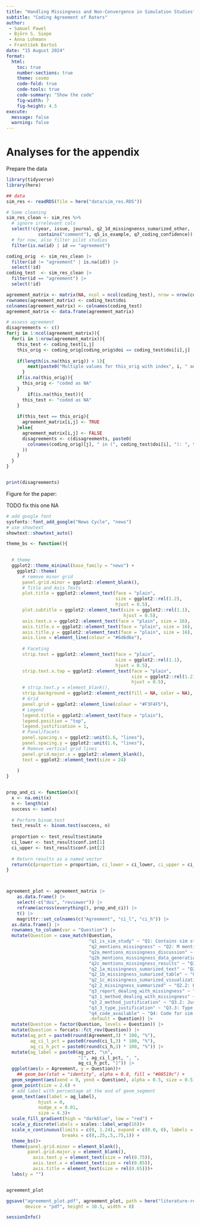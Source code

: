 ```yaml
---
title: "Handling Missingness and Non-Convergence in Simulation Studies"
subtitle: "Coding Agreement of Raters"
author: 
 - Samuel Pawel
 - Björn S. Siepe
 - Anna Lohmann
 - František Bartoš
date: "15 August 2024"
format:
  html:
    toc: true
    number-sections: true
    theme: cosmo
    code-fold: true
    code-tools: true
    code-summary: "Show the code"
    fig-width: 7
    fig-height: 4.5
execute:
  message: false
  warning: false
---
```



# Analyses for the appendix

Prepare the data

```r
library(tidyverse)
library(here)

## data
sim_res <- readRDS(file = here("data/sim_res.RDS"))

# Some cleaning
sim_res_clean <- sim_res %>% 
  # ignore irrelevant cols
  select(!c(year, issue, journal, q2_1d_missingnenss_sumarized_other, 
            contains("comment"), q5_is_example, q7_coding_confidence)) |> 
  # for now, also filter pilot studies
  filter(is.na(id) | id == "agreement")

coding_orig  <- sim_res_clean |> 
  filter(id != "agreement" | is.na(id)) |> 
  select(!id)
coding_test  <- sim_res_clean |> 
  filter(id == "agreement") |> 
  select(!id)

agreement_matrix <- matrix(NA, ncol = ncol(coding_test), nrow = nrow(coding_test))
rownames(agreement_matrix) <- coding_test$doi
colnames(agreement_matrix) <- colnames(coding_test)
agreement_matrix <- data.frame(agreement_matrix)
```



```r
# assess agreement
disagreements <- c()
for(j in 1:ncol(agreement_matrix)){
  for(i in 1:nrow(agreement_matrix)){
    this_test <- coding_test[i,j]
    this_orig <- coding_orig[coding_orig$doi == coding_test$doi[i],j]
    
    if(length(is.na(this_orig)) > 1){
        next(paste0("Multiple values for this_orig with index", i, " and column", j, " in coding_orig"))
      }
    if(is.na(this_orig)){
      this_orig <- "coded as NA"
    }
        if(is.na(this_test)){
      this_test <- "coded as NA"
    }
    
    if(this_test == this_orig){
      agreement_matrix[i,j] <- TRUE
    }else{
      agreement_matrix[i,j] <- FALSE
      disagreements <- c(disagreements, paste0(
        colnames(coding_orig)[j], " in (", coding_test$doi[i], "): ", this_orig, " vs ", this_test
      ))
    }
  }    
}


print(disagreements)

```



Figure for the paper:

TODO fix this one NA
```r

# add google font
sysfonts::font_add_google("News Cycle", "news")
# use showtext
showtext::showtext_auto()

theme_bs <- function(){

  
  # theme
  ggplot2::theme_minimal(base_family = "news") +
    ggplot2::theme(
      # remove minor grid
      panel.grid.minor = ggplot2::element_blank(),
      # Title and Axis Texts
      plot.title = ggplot2::element_text(face = "plain",
                                         size = ggplot2::rel(1.2),
                                         hjust = 0.5),
      plot.subtitle = ggplot2::element_text(size = ggplot2::rel(1.1),
                                            hjust = 0.5),
      axis.text.x = ggplot2::element_text(face = "plain", size = 16),
      axis.title.x = ggplot2::element_text(face = "plain", size = 16),
      axis.title.y = ggplot2::element_text(face = "plain", size = 16),
      axis.line = element_line(colour = "#6d6d6e"),
      
      # Faceting
      strip.text = ggplot2::element_text(face = "plain",
                                         size = ggplot2::rel(1.1),
                                         hjust = 0.5),
      strip.text.x.top = ggplot2::element_text(face = "plain", 
                                               size = ggplot2::rel(1.2),
                                               hjust = 0.5),
      # strip.text.y = element_blank(),
      strip.background = ggplot2::element_rect(fill = NA, color = NA),
      # Grid
      panel.grid = ggplot2::element_line(colour = "#F3F4F5"),
      # Legend
      legend.title = ggplot2::element_text(face = "plain"),
      legend.position = "top",
      legend.justification = 1,
      # Panel/Facets
      panel.spacing.x = ggplot2::unit(1.6, "lines"),
      panel.spacing.y = ggplot2::unit(1.6, "lines"),
      # Remove vertical grid lines
      panel.grid.major.x = ggplot2::element_blank(),
      text = ggplot2::element_text(size = 24)
      
    )
}


prop_and_ci <- function(x){  
  x <- na.omit(x)
  n <- length(x)
  success <- sum(x)
  
  # Perform binom.test
  test_result <- binom.test(success, n)
  
  proportion <- test_result$estimate
  ci_lower <- test_result$conf.int[1]
  ci_upper <- test_result$conf.int[2]
  
  # Return results as a named vector
  return(c(proportion = proportion, ci_lower = ci_lower, ci_upper = ci_upper))
}



agreement_plot <- agreement_matrix |> 
    as.data.frame() |> 
    select(-c("doi", "reviewer")) |>
    reframe(across(everything(), prop_and_ci)) |> 
    t() |> 
    magrittr::set_colnames(c("Agreement", "ci_l", "ci_h")) |> 
  as.data.frame() |> 
  rownames_to_column(var = "Question") |>
  mutate(Question = case_match(Question,
                               "q1_is_sim_study" ~ "Q1: Contains sim study?",
                               "q2_mentions_missingness" ~ "Q2: M mentioned?",
                               "q2a_mentions_missingness_discussion" ~ "Q2a: ...in discussion?",
                               "q2b_mentions_missingness_data_generation" ~ "Q2b: ...in data generation?",
                               "q2c_mentions_missingness_results" ~ "Q2c: ...in results?",
                               "q2_1a_missingness_sumarized_text" ~ "Q2.1a: M summarized in text?",
                               "q2_1b_missingness_sumarized_table" ~ "Q2.1b: M summarized in table?",
                               "q2_1c_missingness_sumarized_visualization" ~ "Q2.1c: M summarized with visualization?",
                               "q2_2_missingness_summarized" ~ "Q2.2: How is M summarized?",
                               "q3_report_dealing_with_missingness" ~ "Q3: Authors report how they dealt with M?",
                               "q3_1_method_dealing_with_missingness" ~ "Q3.1: Method to deal with M?",
                               "q3_2_method_justification" ~ "Q3.2: Justification for method?",
                               "q3_3_type_justification" ~ "Q3.3: Type of justification?",
                               "q4_code_available" ~ "Q4: Code for sim available?",
                               .default = Question)) |> 
  mutate(Question = factor(Question, levels = Question)) |> 
  mutate(Question = forcats::fct_rev(Question)) |> 
  mutate(ag_pct = paste0(round(Agreement,3) * 100, "%"),
         ag_ci_l_pct = paste0(round(ci_l,3) * 100, "%"),
         ag_ci_h_pct = paste0(round(ci_h,3) * 100, "%")) |> 
  mutate(ag_label = paste0(ag_pct, "\n",
                           "[", ag_ci_l_pct, ", ",
                           ag_ci_h_pct, "]")) |> 
  ggplot(aes(x = Agreement, y = Question))+
    ## geom_bar(stat = "identity", alpha = 0.8, fill = "#08519c") +
  geom_segment(aes(xend = 0, yend = Question), alpha = 0.5, size = 0.5) +
  geom_point(size = 2.6) +
  # add label with percentage at the end of geom_segment
  geom_text(aes(label = ag_label),
            hjust = 0,
            nudge_x = 0.01,
            size = 4.3)+
  scale_fill_gradient(high = "darkblue", low = "red") +
  scale_y_discrete(labels = scales::label_wrap(16))+
  scale_x_continuous(limits = c(0, 1.24), expand = c(0.0, 0), labels = scales::percent,
                     breaks = c(0,.25,.5,.75,1)) +
  theme_bs()+
  theme(panel.grid.minor = element_blank(),
        panel.grid.major.y = element_blank(),
          axis.text.y = element_text(size = rel(0.75)),
          axis.text.x = element_text(size = rel(0.85)),
          axis.title = element_text(size = rel(0.65)))+
  labs(y = "")


agreement_plot

ggsave("agreement_plot.pdf", agreement_plot, path = here("literature-review/figures/"),
       device = "pdf", height = 10.5, width = 8)

```




```r
sessionInfo()
```


